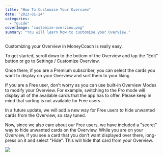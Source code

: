 ```yaml
---
title: "How To Customise Your Overview"
date: "2023-01-24"
categories: 
  - "guide"
coverImage: "customize-overview.png"
summary: "You will learn how to customise your Overview."
---
```


Customizing your Overview in MoneyCoach is really easy.

To get started, scroll down to the bottom of the Overview and tap the "Edit" button or go to Settings / Customize Overview.

Once there, if you are a Premium subscriber, you can select the cards you want to display on your Overview and sort them to your liking.

If you are a Free user, don't worry as you can use built-in Overview Modes to modify your Overview. For example, switching to the Pro mode will display all of the available cards that the app has to offer. Please keep in mind that sorting is not available for Free users.

In a future update, we will add a new way for Free users to hide unwanted cards from the Overview, so stay tuned.

Now, since we also care about our Free users, we have included a "secret" way to hide unwanted cards on the Overview. While you are on your Overview, if you see a card that you don't want displayed over there, long-press on it and select "Hide". This will hide that card from your Overview.

![](/images/blog-images/customize-tutorial.jpg)
